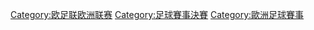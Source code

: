 [[Category:欧足联欧洲联赛|Category:欧足联欧洲联赛]]
[[Category:足球賽事決賽|Category:足球賽事決賽]]
[[Category:歐洲足球賽事|Category:歐洲足球賽事]]